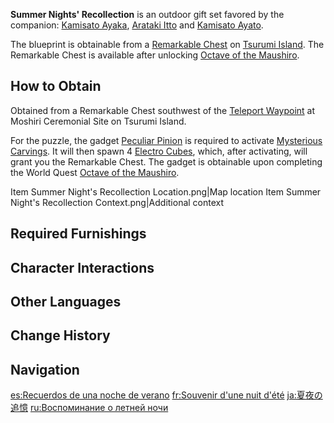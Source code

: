 {{Furnishing Infobox
|id             = 350054
|image          = Furnishing Set Summer Night's Recollection Display.png
|category       = Outdoor Set
|subcategory    = Gift Set
|quality        = 4
|adeptal_energy = 880
|description    = The scenery perfectly recreates the lively atmosphere found in the festivals of [[Inazuma]].<br>[[Inazuma City]] holds several festivals each year, but the biggest, most memorable ones often fall during the [[Summer Festival|middle of summer]]. The food stalls, games, and [[Naganohara Fireworks Show|fireworks]] in the night sky will make visitors linger a little longer. The stalls may disappear after the last day, but the good times shared with companions will last forever.
|blueprint      = Remarkable Chest
}}
'''Summer Nights' Recollection''' is an outdoor gift set favored by the companion: [[Kamisato Ayaka]], [[Arataki Itto]] and [[Kamisato Ayato]].

The blueprint is obtainable from a [[Remarkable Chest]] on [[Tsurumi Island]]. The Remarkable Chest is available after unlocking [[Octave of the Maushiro]].

==How to Obtain==
Obtained from a Remarkable Chest southwest of the [[Teleport Waypoint]] at Moshiri Ceremonial Site on Tsurumi Island.

For the puzzle, the gadget [[Peculiar Pinion]] is required to activate [[Mysterious Carvings]]. It will then spawn 4 [[Electro Cube]]s, which, after activating, will grant you the Remarkable Chest. The gadget is obtainable upon completing the World Quest [[Octave of the Maushiro]].

<gallery>
Item Summer Night's Recollection Location.png|Map location
Item Summer Night's Recollection Context.png|Additional context
</gallery>

==Required Furnishings==
{{Recipe
|type = Gift Set
|Festival "Kiban" Store = 1
|Festival "Teiban" Store = 1
|Otogi Wood Rice Cake Soup Stand = 1
|Replica Ancient Otogi Crate = 1
|Flower's First Blushing Bloom = 1
|Otogi "Rakushi" Square Stool = 4
|Otogi "Rakushi" Square Table = 2
|The Precious Pink of Spring = 1
|Inazuman Home: Easy Adaptation = 1
|Five-Lantern Festival Gate = 1
|Foundations of Stone: Path of Cultivation = 4
|sort = Festival "Kiban" Store;Festival "Teiban" Store;Otogi Wood Rice Cake Soup Stand;Replica Ancient Otogi Crate;Flower's First Blushing Bloom;Otogi "Rakushi" Square Stool;Otogi "Rakushi" Square Table;Village Well: Subterranean Secrets;The Precious Pink of Spring;Inazuman Home: Easy Adaptation;Five-Lantern Festival Gate;Foundations of Stone: Path of Cultivation
|yield = 0
|Village Well: Subterranean Secrets = 1
}}

==Character Interactions==
{{Gift Set Character Interactions
|character_1 = Kamisato Ayaka
|rewards_1   = Primogem*20;Shivada Jade Fragment*1;Mora*20,000
|character_2 = Arataki Itto
|rewards_2   = Primogem*20;Guide to Elegance*2;Mora*20,000
|character_3 = Kamisato Ayato
|rewards_3   = Primogem*20;Varunada Lazurite Fragment*1;Mora*20,000
|set = Summer Night's Recollection
}}

==Other Languages==
{{Other Languages
|en      = Summer Night's Recollection
|zhs     = 夏夜的追想
|zhs_rm  = Xià Yè de Zhuīxiǎng
|zht     = 夏夜的追想
|zht_rm  = Xià Yè de Zhuīxiǎng
|zh_tl   = Recalling Summer Nights
|ja      = 夏夜の追憶
|ja_rm   = Natsu Yoru no Tsuioku{{Assumed}}
|ja_tl   = Summer Night's Recollection
|ko      = 여름밤의 회상
|ko_rm   = Yeoreumbam-ui Hoesang
|ko_tl   = Remembrance of Summer Nights
|es      = Recuerdos de una noche de verano
|es_tl   = Memories of a Summer Night
|fr      = Souvenir d'une nuit d'été
|fr_tl   = Memory of a Summer Night
|ru      = Воспоминание о летней ночи
|ru_tl   = Memory of a Summer Night
|th      = คะนึงค่ำคืนแห่งฤดูร้อน
|th_rm   = 
|th_tl   = 
|vi      = Hồi Ức Đêm Hè
|vi_tl   = 
|de      = Sommernachtserinnerung
|de_tl   = Summer Night's Recollection
|id      = Kenangan Malam Musim Panas
|id_tl   = Memory of the Summer Night
|pt      = Recordações de Uma Noite de Verão
|pt_tl   = Recollections of a Summer Night
|tr      = Bir Yaz Gecesi Rüyası
|tr_tl   = 
|it      = Ricordi di una notte d'estate
|it_tl   = Memories of a Summer Night
}}

==Change History==
{{Change History|2.2}}

==Navigation==
{{Furnishing Navbox/Sets|type=gift}}

[[es:Recuerdos de una noche de verano]]
[[fr:Souvenir d'une nuit d'été]]
[[ja:夏夜の追憶]]
[[ru:Воспоминание о летней ночи]]